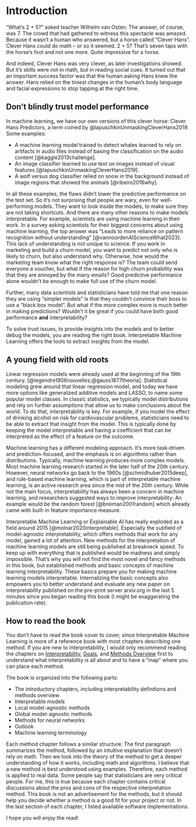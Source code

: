 # Introduction {#intro}


"What's 2 + 5?" asked teacher Wilhelm van Osten.
The answer, of course, was 7.
The crowd that had gathered to witness this spectacle was amazed.
Because it wasn't a human who answered, but a horse called "Clever Hans".
Clever Hans could do math -- or so it seemed.
2 + 5?
That's seven taps with the horse's foot and not one more.
Quite impressive for a horse.

And indeed, Clever Hans was very clever, as later investigations showed.
But it's skills were not in math, but in reading social cues.
It turned out that an important success factor was that the human asking Hans knew the answer.
Hans relied on the tiniest changes in the human's body language and facial expressions to stop tapping at the right time.

## Don't blindly trust model performance

In machine learning, we have our own versions of this clever horse: Clever Hans Predictors, a term coined by @lapuschkinUnmaskingCleverHans2019.
Some examples:

- A machine learning model trained to detect whales learned to rely on artifacts in audio files instead of basing the classification on the audio content [@kaggle2013challenge].
- An image classifier learned to use text on images instead of visual features [@lapuschkinUnmaskingCleverHans2019].
- A wolf versus dog classifier relied on snow in the background instead of image regions that showed the animals [@ribeiro2016why].

<!-- need for interpretability -->
In all these examples, the flaws didn't lower the predictive performance on the test set. 
So it's not surprising that people are wary, even for well-performing models.
They want to look inside the models, to make sure they are not taking shortcuts.
And there are many other reasons to make models interpretable. 
For example, scientists are using machine learning in their work.
In a survey asking scientists for their biggest concerns about using machine learning, the top answer was “Leads to more reliance on pattern recognition without understanding” [@vannoordenAIScienceWhat2023].
This lack of understanding is not unique to science.
If you work in marketing and build a churn model, you want to predict not only who is likely to churn, but also understand why.
Otherwise, how would the marketing team know what the right response is?
The team could send everyone a voucher, but what if the reason for high churn probability was that they are annoyed by the many emails?
Good predictive performance alone wouldn't be enough to make full use of the churn model.

Further, many data scientists and statisticians have told me that one reason they are using "simpler models" is that they couldn't convince their boss to use a "black box model".
But what if the more complex more is much better in making predictions?
Wouldn't it be great if you could have both good performance **and** interpretability?

To solve trust issues, to provide insights into the models and to better debug the models, you are reading the right book.
Interpretable Machine Learning offers the tools to extract insights from the model.

## A young field with old roots

<!-- History of interpretable machine learning -->
Linear regression models were already used at the beginning of the 19th century.
[@legendre1806nouvelles;@gauss1877theoria].
Statistical modeling grew around that linear regression model, and today we have more options like generalized additive models and LASSO, to name some popular model classes.
In classic statistics, we typically model distributions and rely on further assumptions that allow us to make conclusions about the world.
To do that, interpretability is key.
For example, if you model the effect of drinking alcohol on risk for cardiovascular problems, statisticians need to be able to extract that insight from the model.
This is typically done by keeping the model interpretable and having a coefficient that can be interpreted as the effect of a feature on the outcome.

Machine learning has a different modeling approach.
It's more task-driven and prediction-focused, and the emphasis is on algorithms rather than distributions.
Typically, machine learning produces more complex models.
Most machine learning research started in the later half of the 20th century.
However, neural networks go back to the 1960s [@schmidhuber2015deep], and rule-based machine learning, which is part of interpretable machine learning, is an active research area since the mid of the 20th century.
While not the main focus, interpretability has always been a concern in machine learning, and researchers suggested ways to improve interpretability:
An example would be the random forest [@breiman2001random] which already came with built-in feature importance measure.

Interpretable Machine Learning or Explainable AI has really exploded as a field around 2015 [@molnar2020interpretable].
Especially the subfield of model-agnostic interpretability, which offers methods that work for any model, gained a lot of attention.
New methods for the interpretation of machine learning models are still being published at breakneck speed.
To keep up with everything that is published would be madness and simply impossible.
That's why you will not find the most novel and fancy methods in this book, but established methods and basic concepts of machine learning interpretability.
These basics prepare you for making machine learning models interpretable.
Internalizing the basic concepts also empowers you to better understand and evaluate any new paper on interpretability published on the pre-print server arxiv.org in the last 5 minutes since you began reading this book (I might be exaggerating the publication rate).


## How to read the book

You don't have to read the book cover to cover, since Interpretable Machine Learning is more of a reference book with most chapters describing one method.
If you are new to interpretability, I would only recommend reading the chapters on [Interpretability](#interpretability), [Goals](#goals), and [Methods Overview](#overview) first to understand what interpretability is all about and to have a "map" where you can place each method.

The book is organized into the following parts:

- The introductory chapters, including interpretability definitions and methods overview 
- Interpretable models 
- Local model-agnostic methods
- Global model-agnostic methods
- Methods for neural networks
- Outlook
- Machine learning terminology 

Each method chapter follows a similar structure:
The first paragraph summarizes the method, followed by an intuitive explanation that doesn't rely on math.
Then we look into the theory of the method to get a deeper understanding of how it works, including math and algorithms.
I believe that a new method is best understood using examples.
Therefore, each method is applied to real data.
Some people say that statisticians are very critical people.
For me, this is true because each chapter contains critical discussions about the pros and cons of the respective interpretation method.
This book is not an advertisement for the methods, but it should help you decide whether a method is a good fit for your project or not.
In the last section of each chapter, I listed available software implementations.

I hope you will enjoy the read!
